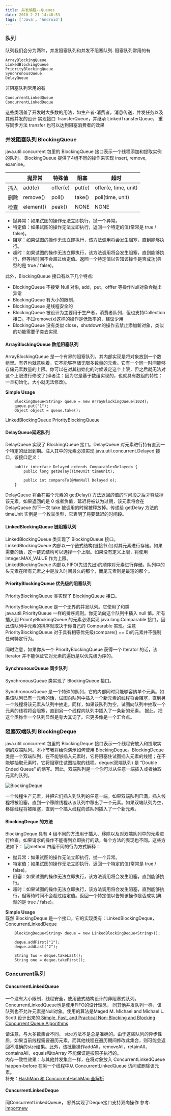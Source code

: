 ```yaml
---
title: 并发编程--Queues
date: 2018-2-21 14:46:53
tags: ['Java', 'Android']
---
```

### 队列
队列我们会分为两种，并发阻塞队列和并发不阻塞队列. 阻塞队列常用的有

    ArrayBlockingQueue
    LinkedBlockingQueue
    PriorityBlockingQueue
    SynchronousQueue
    DelayQueue

非阻塞队列常用的有

    ConcurrentLinkedQueue
    ConcurrentLinkedDeque

这些类涵盖了开发时大多数的用法，如生产者-消费者，消息传送，并发任务以及其他并发的设计
实现接口 TransferQueue，并继承 LinkedTransferQueue， 重写同步方法 transfer 也可以达到阻塞消费者的效果

### 并发阻塞队列 BlockingQueue
java.util.concurrent 包里的 BlockingQueue 接口表示一个线程添加和提取实例的队列。 BlockingQueue 提供了4组不同的操作来实现 insert, remove, examine。

|     |    抛异常  | 特殊值    | 阻塞      | 超时
| ----| --------- | -------- | -------- | -------------------|
| 插入 | add(e)    | offer(e) | put(e)   | offer(e, time, unit)
| 删除 | remove()  | poll()   | take()   | poll(time, unit)
| 检查 | element() | peak()   | NONE     | NONE

+ 抛异常：如果试图的操作无法立即执行，抛一个异常。
+ 特定值：如果试图的操作无法立即执行，返回一个特定的值(常常是 true / false)。
+ 阻塞：如果试图的操作无法立即执行，该方法调用将会发生阻塞，直到能够执行。
+ 超时：如果试图的操作无法立即执行，该方法调用将会发生阻塞，直到能够执行，但等待时间不会超过给定值。返回一个特定值以告知该操作是否成功(典型的是 true / false)。
  
此外，BlockingQueue 接口有以下几个特点:

+  BlockingQueue 不接受 Null 对象, add，put，offfer 等操作Null对象会抛出异常
+  BlockingQueue 有大小的限制，
+  BlockingQueue 是线程安全的
+  BlockingQueue 被设计为主要用于生产者，消费者队列，但也支持Collection接口。不过remove(x)这样的操作是低效率的，建议少用
+  BlockingQueue 没有类似 close，shutdown的操作去禁止添加新对象，类似的功能需要子类去实现

#### ArrayBlockingQueue 数组阻塞队列
ArrayBlockingQueue 是一个有界的阻塞队列，其内部实现是将对象放到一个数组里。有界也就意味着，它不能够存储无限多数量的元素。它有一个同一时间能够存储元素数量的上限。你可以在对其初始化的时候设定这个上限，但之后就无法对这个上限进行修改了(译者注：因为它是基于数组实现的，也就具有数组的特性：一旦初始化，大小就无法修改)。

__Simple Usage__
```
    BlockingQueue<String> queue = new ArrayBlockingQueue(1024);  
    queue.put("1");
    Object object = queue.take();
```
LinkedBlockingQueue
PriorityBlockingQueue

#### DelayQueue延迟队列
DelayQueue 实现了 BlockingQueue 接口。DelayQueue 对元素进行持有直到一个特定的延迟到期。注入其中的元素必须实现 java.util.concurrent.Delayed 接口，该接口定义：
```
    public interface Delayed extends Comparable<Delayed< {  
        public long getDelay(TimeUnit timeUnit); 

        public int compareTo(@NonNull Delayed o);
    }
```

DelayQueue 将会在每个元素的 getDelay() 方法返回的值的时间段之后才释放掉该元素。如果返回的是 0 或者负值，延迟将被认为过期，该元素将会在 DelayQueue 的下一次 take 被调用的时候被释放掉。传递给 getDelay 方法的 timeUnit 实例是一个枚举类型，它表明了将要延迟的时间段。

#### LinkedBlockingQueue 链阻塞队列
LinkedBlockingQueue 类实现了 BlockingQueue 接口。  
LinkedBlockingQueue 内部以一个链式结构(链接节点)对其元素进行存储。如果需要的话，这一链式结构可以选择一个上限。如果没有定义上限，将使用 Integer.MAX_VALUE 作为上限。  
LinkedBlockingQueue 内部以 FIFO(先进先出)的顺序对元素进行存储。队列中的头元素在所有元素之中是放入时间最久的那个，而尾元素则是最短的那个。

#### PriorityBlockingQueue 优先级的阻塞队列 
PriorityBlockingQueue 类实现了 BlockingQueue 接口。

PriorityBlockingQueue 是一个无界的并发队列。它使用了和类 java.util.PriorityQueue 一样的排序规则。你无法向这个队列中插入 null 值。所有插入到 PriorityBlockingQueue 的元素必须实现 java.lang.Comparable 接口。因此该队列中元素的排序就取决于你自己的 Comparable 实现。注意 PriorityBlockingQueue 对于具有相等优先级(compare() == 0)的元素并不强制任何特定行为。

同时注意，如果你从一个 PriorityBlockingQueue 获得一个 Iterator 的话，该 Iterator 并不能保证它对元素的遍历是以优先级为序的。

#### SynchronousQueue 同步队列
SynchronousQueue 类实现了 BlockingQueue 接口。

SynchronousQueue 是一个特殊的队列，它的内部同时只能够容纳单个元素。如果该队列已有一元素的话，试图向队列中插入一个新元素的线程将会阻塞，直到另一个线程将该元素从队列中抽走。同样，如果该队列为空，试图向队列中抽取一个元素的线程将会阻塞，直到另一个线程向队列中插入了一条新的元素。
据此，把这个类称作一个队列显然是夸大其词了。它更多像是一个汇合点。

### 阻塞双端队列 BlockingDeque 
java.util.concurrent 包里的 BlockingDeque 接口表示一个线程安放入和提取实例的双端队列。本小节我将给你演示如何使用 BlockingDeque。BlockingDeque 类是一个双端队列，在不能够插入元素时，它将阻塞住试图插入元素的线程；在不能够抽取元素时，它将阻塞住试图抽取的线程。deque(双端队列) 是 “Double Ended Queue” 的缩写。因此，双端队列是一个你可以从任意一端插入或者抽取元素的队列。

![BlockingDeque](http://incdn1.b0.upaiyun.com/2017/09/7fd6edb69f79e90d2b3f1c1f9f7decb4.png)

一个线程生产元素，并把它们插入到队列的任意一端。如果双端队列已满，插入线程将被阻塞，直到一个移除线程从该队列中移出了一个元素。如果双端队列为空，移除线程将被阻塞，直到一个插入线程向该队列插入了一个新元素。

#### BlockingDeque 的方法
BlockingDeque 具有 4 组不同的方法用于插入、移除以及对双端队列中的元素进行检查。如果请求的操作不能得到立即执行的话，每个方法的表现也不同。这些方法如下：
![method](http://incdn1.b0.upaiyun.com/2017/09/d672dc8aa890b81604b8fe31f3b513ef.png)
四组不同的行为方式解释：

+ 抛异常：如果试图的操作无法立即执行，抛一个异常。
+ 特定值：如果试图的操作无法立即执行，返回一个特定的值(常常是 true / false)。
+ 阻塞：如果试图的操作无法立即执行，该方法调用将会发生阻塞，直到能够执行。
+ 超时：如果试图的操作无法立即执行，该方法调用将会发生阻塞，直到能够执行，但等待时间不会超过给定值。返回一个特定值以告知该操作是否成功(典型的是 true / false)。

__Simple Usage__  
既然 BlockingDeque 是一个接口，它的实现类有：LinkedBlockingDeque，ConcurrentLinkedDeque
```
    BlockingDeque<String> deque = new LinkedBlockingDeque<String>();  

    deque.addFirst("1");  
    deque.addLast("2");  

    String two = deque.takeLast();  
    String one = deque.takeFirst();
```
### Concurrent队列
#### ConcurrentLinkedQueue
一个没有大小限制，线程安全，使用链式结构设计的非阻塞式队列。 ConcurrentLinkedQueue也是使用FIFO的设计理念， 同其他并发队列一样，该队列也不允许元素是Null对象。使用的算法是Maged M. Michael and Michael L. Scott.设计出来的[ Simple, Fast, and Practical Non-Blocking and Blocking Concurrent Queue Algorithms ](http://www.cs.rochester.edu/~scott/papers/1996_PODC_queues.pdf)

请注意，与大多数集合不同， size方法不是总是准确的。由于这些队列的异步性质，如果当前线程需要遍历元素，而其他线程在遍历期间修改此集合，则可能会返回不准确的size结果。此外，该批量操作addAll，removeAll，retainAll， containsAll，equals和toArray 不能保证是按原子执行的。  
内存一致性效果：与其他并发集合一样，在将对象放入 ConcurrentLinkedQueue happen-before 在另一个线程中从 ConcurrentLinkedQueue 访问或删除该元素。  
补充：[HashMap 和 ConcurrentHashMap 全解析](http://www.importnew.com/28263.html)
#### ConcurrentLinkedDeque
同ConcurrentLinkedQueue， 额外实现了Deque接口支持双向操作
参考: [importnew](http://www.importnew.com/26461.html)
